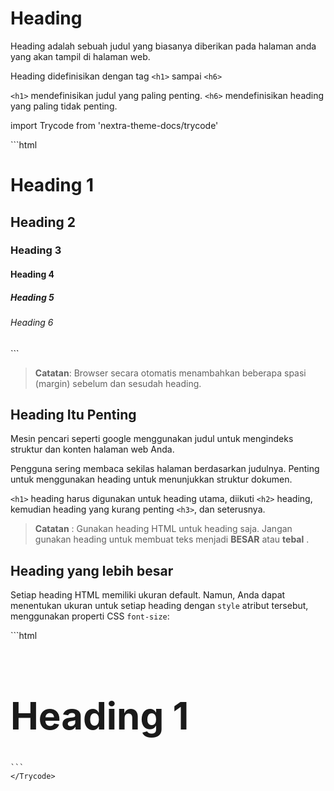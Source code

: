 # Heading
Heading adalah sebuah judul yang biasanya diberikan pada halaman anda yang akan tampil di halaman web.

Heading didefinisikan dengan tag ```<h1>``` sampai ```<h6>```

```<h1>``` mendefinisikan judul yang paling penting. ```<h6>``` mendefinisikan heading yang paling tidak penting.

import Trycode from 'nextra-theme-docs/trycode'

<div >
<Trycode code_source="https://www.w3schools.com/html/tryit.asp?filename=tryhtml_headings">
    ```html
<h1>Heading 1</h1>
<h2>Heading 2</h2>
<h3>Heading 3</h3>
<h4>Heading 4</h4>
<h5>Heading 5</h5>
<h6>Heading 6</h6>
    ```
    </Trycode>
</div>

>**Catatan**: Browser secara otomatis menambahkan beberapa spasi (margin) sebelum dan sesudah heading.


## Heading Itu Penting
Mesin pencari seperti google menggunakan judul untuk mengindeks struktur dan konten halaman web Anda.

Pengguna sering membaca sekilas halaman berdasarkan judulnya. Penting untuk menggunakan heading untuk menunjukkan struktur dokumen.

```<h1>``` heading harus digunakan untuk heading utama, diikuti ```<h2>``` heading, kemudian heading yang kurang penting ```<h3>```, dan seterusnya.
>**Catatan** : Gunakan heading HTML untuk heading saja. Jangan gunakan heading untuk membuat teks menjadi **BESAR** atau **tebal** .

## Heading yang lebih besar
Setiap heading HTML memiliki ukuran default. Namun, Anda dapat menentukan ukuran untuk setiap heading dengan ```style``` atribut tersebut, menggunakan properti CSS ```font-size```:

<div >
<Trycode code_source="https://www.w3schools.com/html/tryit.asp?filename=tryhtml_headings_size">
    ```html
<h1 style="font-size:60px;">Heading 1</h1>

    ```
    </Trycode>
</div>
